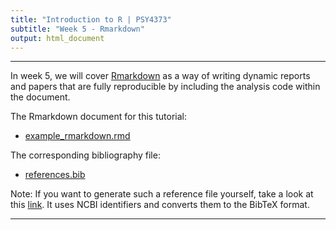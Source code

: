 ---
title: "Introduction to R | PSY4373"
subtitle: "Week 5 - Rmarkdown"
output: html_document
---

---

In week 5, we will cover [Rmarkdown](https://rmarkdown.rstudio.com) as a way of writing dynamic reports and papers that are fully reproducible by including the analysis code within the document.

The Rmarkdown document for this tutorial:

- [example_rmarkdown.rmd](FIXME!)

The corresponding bibliography file:

- [references.bib](FIXME!)

Note: If you want to generate such a reference file yourself, take a look at this [link](https://www.bioinformatics.org/texmed/). It uses NCBI identifiers and converts them to the BibTeX format.

---
